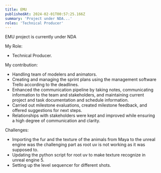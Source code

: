 ```yaml
---
title: EMU
publishedAt: 2024-02-01T00:57:25.166Z
summary: 'Project under NDA...'
roles: 'Technical Producer'
---
```


EMU project is currently under NDA

My Role:

- Technical Producer.

My contribution:

- Handling team of modelers and animators.
- Creating and managing the sprint plans using the management software Trello according to the deadlines.
- Enhanced the communication pipeline by taking notes, communicating information to the team and stakeholders, and maintaining current project and task documentation and schedule information.
- Carried out milestone evaluations, created milestone feedback, and offered suggestions for next steps.
- Relationships with stakeholders were kept and improved while ensuring a high degree of communication and clarity.

Challenges:

- Importing the fur and the texture of the animals from Maya to the unreal engine was the challenging part as root uv is not working as it was supposed to.
- Updating the python script for root uv to make texture recognize in unreal engine 5.
- Setting up the level sequencer for different shots.
